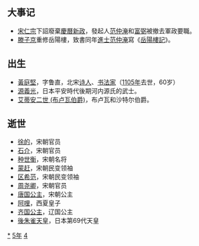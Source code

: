 {{yearTOC|1045|契丹'''[[重熙|重熙]]十四年'''；北宋'''[[慶曆|慶曆]]五年'''；西夏'''[[天授禮法延祚|天授禮法延祚]]八年'''；大理'''[[保安_(段思廉)|保安]]元年'''；越南'''[[天感聖武|天感聖武]]二年'''；日本'''[[寬德|寬德]]二年'''}}

== 大事记 ==
*[[宋仁宗|宋仁宗]]下詔廢棄[[慶曆新政|慶曆新政]]，發起人[[范仲淹|范仲淹]]和[[富弼|富弼]]被撤去軍政要職。
*[[滕宗諒|滕子京]]重修岳陽樓，致書同年[[進士|進士]][[范仲淹|范仲淹]]寫《[[岳陽樓記|岳陽樓記]]》。

== 出生 ==
*[[黃庭堅|黃庭堅]]，字鲁直，北宋[[诗人|诗人]]、[[书法家|书法家]]（[[1105年|1105年]]去世，60岁）
*[[源義光|源義光]]，日本平安時代後期河内源氏的武士。
*[[艾蒂安二世_(布卢瓦伯爵)|艾蒂安二世 (布卢瓦伯爵)]]，布卢瓦和沙特尔伯爵。
== 逝世 ==
*[[徐的|徐的]]，宋朝官员
*[[石介|石介]]，宋朝官员
*[[种世衡|种世衡]]，宋朝名将
*[[蒙赶|蒙赶]]，宋朝民变领袖
*[[区希范|区希范]]，宋朝民变领袖
*[[周尧卿|周尧卿]]，宋朝官员
*[[唐国公主_(宋仁宗)|唐国公主]]，宋朝公主
*[[阿哩|阿哩]]，西夏皇子
*[[齐国公主_(辽景宗)|齐国公主]]，辽国公主
*[[後朱雀天皇|後朱雀天皇]]，日本第69代天皇
{{Wikisource year mention}}

[[Category:1045年|*]]
[[Category:1040年代|5年]]
[[Category:11世纪各年|4]]